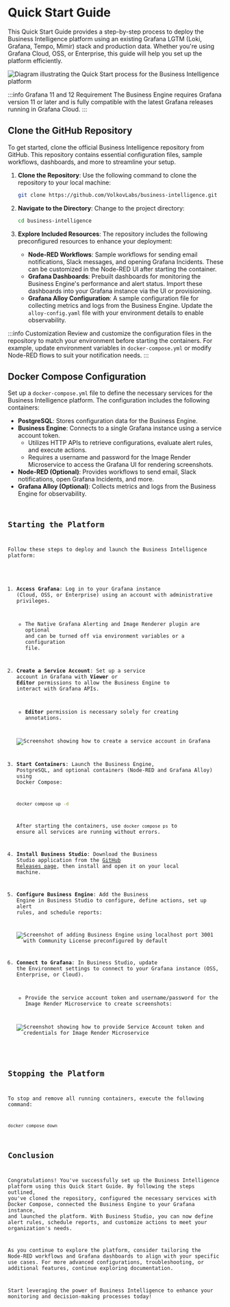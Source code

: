 
# Quick Start Guide

This Quick Start Guide provides a step-by-step process to deploy the Business Intelligence platform using an existing Grafana LGTM (Loki, Grafana, Tempo, Mimir) stack and production data. Whether you're using Grafana Cloud, OSS, or Enterprise, this guide will help you set up the platform efficiently.

<Image
  title="Quick Start Overview"
  src="/img/big/quick-start/quick-start.png"
  alt="Diagram illustrating the Quick Start process for the Business Intelligence platform"
/>

:::info Grafana 11 and 12 Requirement
The Business Engine requires Grafana version 11 or later and is fully compatible with the latest Grafana releases running in Grafana Cloud.
:::

## Clone the GitHub Repository

To get started, clone the official Business Intelligence repository from GitHub. This repository contains essential configuration files, sample workflows, dashboards, and more to streamline your setup.

1. **Clone the Repository**: Use the following command to clone the repository to your local machine:

   ```sh
   git clone https://github.com/VolkovLabs/business-intelligence.git
   ```

2. **Navigate to the Directory**: Change to the project directory:

   ```sh
   cd business-intelligence
   ```

3. **Explore Included Resources**: The repository includes the following preconfigured resources to enhance your deployment:
   - **Node-RED Workflows**: Sample workflows for sending email notifications, Slack messages, and opening Grafana Incidents. These can be customized in the Node-RED UI after starting the container.
   - **Grafana Dashboards**: Prebuilt dashboards for monitoring the Business Engine's performance and alert status. Import these dashboards into your Grafana instance via the UI or provisioning.
   - **Grafana Alloy Configuration**: A sample configuration file for collecting metrics and logs from the Business Engine. Update the `alloy-config.yaml` file with your environment details to enable observability.

:::info Customization
Review and customize the configuration files in the repository to match your environment before starting the containers. For example, update environment variables in `docker-compose.yml` or modify Node-RED flows to suit your notification needs.
:::

## Docker Compose Configuration

Set up a `docker-compose.yml` file to define the necessary services for the Business Intelligence platform. The configuration includes the following containers:

- **PostgreSQL**: Stores configuration data for the Business Engine.
- **Business Engine**: Connects to a single Grafana instance using a service account token.
  - Utilizes HTTP APIs to retrieve configurations, evaluate alert rules, and execute actions.
  - Requires a username and password for the Image Render Microservice to access the Grafana UI for rendering screenshots.
- **Node-RED (Optional)**: Provides workflows to send email, Slack notifications, open Grafana Incidents, and more.
- **Grafana Alloy (Optional)**: Collects metrics and logs from the Business Engine for observability.

<Code
  url="https://github.com/VolkovLabs/business-intelligence/blob/main/docker-compose.yml"
  language="yaml"
  title="Quick Start Docker Compose Configuration"
/>

## Starting the Platform

Follow these steps to deploy and launch the Business Intelligence platform:

1. **Access Grafana**: Log in to your Grafana instance (Cloud, OSS, or Enterprise) using an account with administrative privileges.

   - The Native Grafana Alerting and Image Renderer plugin are optional and can be turned off via environment variables or a configuration file.

2. **Create a Service Account**: Set up a service account in Grafana with **Viewer** or **Editor** permissions to allow the Business Engine to interact with Grafana APIs.

   - **Editor** permission is necessary solely for creating annotations.

   <Image
     title="Grafana Service Account Setup"
     src="/img/big/quick-start/grafana-account.png"
     alt="Screenshot showing how to create a service account in Grafana"
   />

3. **Start Containers**: Launch the Business Engine, PostgreSQL, and optional containers (Node-RED and Grafana Alloy) using Docker Compose:

   ```sh
   docker compose up -d
   ```

   After starting the containers, use `docker compose ps` to ensure all services are running without errors.

4. **Install Business Studio**: Download the Business Studio application from the [GitHub Releases page](https://github.com/VolkovLabs/business-intelligence/releases), then install and open it on your local machine.

5. **Configure Business Engine**: Add the Business Engine in Business Studio to configure, define actions, set up alert rules, and schedule reports:

   <Image
     title="Add Business Engine in Business Studio"
     src="/img/big/quick-start/add-engine.png"
     alt="Screenshot of adding Business Engine using localhost port 3001 with Community License preconfigured by default"
   />

6. **Connect to Grafana**: In Business Studio, update the Environment settings to connect to your Grafana instance (OSS, Enterprise, or Cloud).

   - Provide the service account token and username/password for the Image Render Microservice to create screenshots:

   <Image
     title="Connect Business Engine to Grafana"
     src="/img/big/quick-start/connect-grafana.png"
     alt="Screenshot showing how to provide Service Account token and credentials for Image Render Microservice"
   />

## Stopping the Platform

To stop and remove all running containers, execute the following command:

```sh
docker compose down
```

## Conclusion

Congratulations! You've successfully set up the Business Intelligence platform using this Quick Start Guide. By following the steps outlined, you've cloned the repository, configured the necessary services with Docker Compose, connected the Business Engine to your Grafana instance, and launched the platform. With Business Studio, you can now define alert rules, schedule reports, and customize actions to meet your organization's needs.

As you continue to explore the platform, consider tailoring the Node-RED workflows and Grafana dashboards to align with your specific use cases. For more advanced configurations, troubleshooting, or additional features, continue exploring documentation.

Start leveraging the power of Business Intelligence to enhance your monitoring and decision-making processes today!
